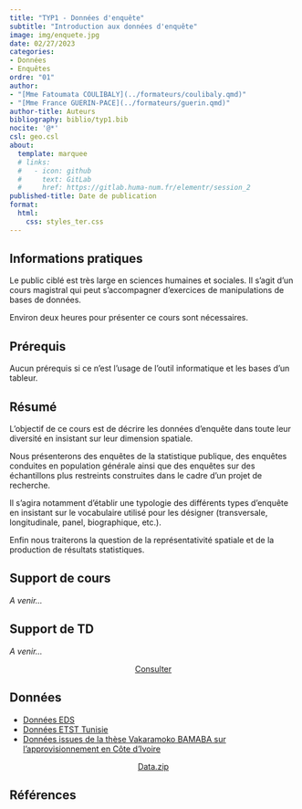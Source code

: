 ```yaml
---
title: "TYP1 - Données d'enquête"
subtitle: "Introduction aux données d'enquête"
image: img/enquete.jpg
date: 02/27/2023
categories: 
- Données
- Enquêtes
ordre: "01" 
author: 
- "[Mme Fatoumata COULIBALY](../formateurs/coulibaly.qmd)"
- "[Mme France GUERIN-PACE](../formateurs/guerin.qmd)"
author-title: Auteurs
bibliography: biblio/typ1.bib
nocite: '@*'
csl: geo.csl
about:
  template: marquee
  # links:
  #   - icon: github
  #     text: GitLab
  #     href: https://gitlab.huma-num.fr/elementr/session_2
published-title: Date de publication 
format:
  html: 
    css: styles_ter.css
---
```


## <i class="bi bi-info-circle"></i> Informations pratiques

Le public ciblé est très large en sciences humaines et sociales. Il s'agit d'un cours magistral qui peut s'accompagner d'exercices de manipulations de bases de données.

Environ deux heures pour présenter ce cours sont nécessaires.

## <i class="bi bi-ui-checks-grid"></i> Prérequis

Aucun prérequis si ce n'est l'usage de l'outil informatique et les bases d'un tableur.

## <i class="bi bi-bookmark"></i> Résumé

L'objectif de ce cours est de décrire les données d'enquête dans toute leur diversité en insistant sur leur dimension spatiale.

Nous présenterons des enquêtes de la statistique publique, des enquêtes conduites en population générale ainsi que des enquêtes sur des échantillons plus restreints construites dans le cadre d'un projet de recherche.

Il s'agira notamment d'établir une typologie des différents types d'enquête en insistant sur le vocabulaire utilisé pour les désigner (transversale, longitudinale, panel, biographique, etc.).

Enfin nous traiterons la question de la représentativité spatiale et de la production de résultats statistiques.

## <i class="bi bi-person-video3"></i> Support de cours

*A venir...*

<!-- <object class="slide" data="support/introR_seance2_diapo.pdf" type="application/pdf"> -->

<!-- <iframe class="slide" src="https://meghan.rbind.io/slides/neair/neair.html#/title-slide"> -->

<!-- </iframe> -->

<!-- ::: {#url} -->

<!-- <i class="bi bi-cloud-arrow-down-fill"></i> [Télécharger</i>]() -->

<!-- ::: -->

<!-- </object> -->

## <i class="bi bi-person-video3"></i> Support de TD

*A venir...*

<center><a href="" class="btn btn-warning" role="button" aria-disabled="true" target="_blank" rel="noopener noreferrer"><i class="bi bi-eye"></i> Consulter</a></center>

## <i class="bi bi-clipboard-data"></i> Données

-   [Données EDS](../donnees/eds_afriq.qmd)
-   [Données ETST Tunisie](../donnees/enq_tunis_2016.qmd)
-   [Données issues de la thèse Vakaramoko BAMABA sur l'approvisionnement en Côte d'Ivoire](../donnees/enq_cotiv_2016.qmd)

<center><a href="" class="btn btn-warning" role="button" aria-disabled="true" target="_blank" rel="noopener noreferrer"><i class="bi bi-cloud-arrow-down"></i> Data.zip</a></center>

## <i class="bi bi-file-earmark-text"></i> Références

::: {#refs}
:::
